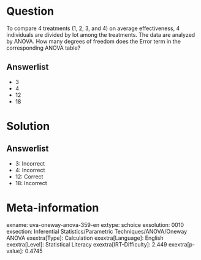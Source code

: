 Question
========

To compare 4 treatments (1, 2, 3, and 4) on average effectiveness, 4 individuals are divided by lot among the treatments. The data are analyzed by ANOVA. How many degrees of freedom does the Error term in the corresponding ANOVA table?

Answerlist
----------

* 3
* 4
* 12
* 18

Solution
========

Answerlist
----------

* 3: Incorrect
* 4: Incorrect
* 12: Correct
* 18: Incorrect

Meta-information
================
exname: uva-oneway-anova-359-en
extype: schoice
exsolution: 0010
exsection: Inferential Statistics/Parametric Techniques/ANOVA/Oneway ANOVA
exextra[Type]: Calculation
exextra[Language]: English
exextra[Level]: Statistical Literacy
exextra[IRT-Difficulty]: 2.449
exextra[p-value]: 0.4745
